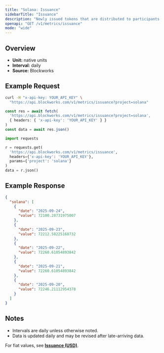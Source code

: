 ```yaml
---
title: "Solana: Issuance"
sidebarTitle: "Issuance"
description: "Newly issued tokens that are distributed to participants (such as validators, miners, or stakers) as compensation for participating in consensus."
openapi: "GET /v1/metrics/issuance"
mode: "wide"
---
```


## Overview

- **Unit:** native units
- **Interval:** daily
- **Source:** Blockworks

## Example Request

<CodeGroup>

```bash cURL
curl -H "x-api-key: YOUR_API_KEY" \
  "https://api.blockworks.com/v1/metrics/issuance?project=solana"
```

```typescript TypeScript
const res = await fetch(
  'https://api.blockworks.com/v1/metrics/issuance?project=solana',
  { headers: { 'x-api-key': 'YOUR_API_KEY' } }
)
const data = await res.json()
```

```python Python
import requests

r = requests.get(
  'https://api.blockworks.com/v1/metrics/issuance',
  headers={'x-api-key': 'YOUR_API_KEY'},
  params={'project': 'solana'}
)
data = r.json()
```

</CodeGroup>

## Example Response

```json
{
  "solana": [
    {
      "date": "2025-09-24",
      "value": 72100.28731975007
    },
    {
      "date": "2025-09-23",
      "value": 72212.58225168732
    },
    {
      "date": "2025-09-22",
      "value": 72260.61054893842
    },
    {
      "date": "2025-09-21",
      "value": 72260.61054893842
    },
    {
      "date": "2025-09-20",
      "value": 72246.21112954378
    }
  ]
}
```

## Notes
- Intervals are daily unless otherwise noted.
- Data is updated daily and may be revised after late-arriving data.

<Note>For fiat values, see **[Issuance (USD)](./issuance-usd)**.</Note>